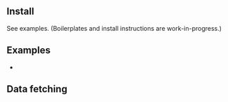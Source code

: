 
## Install

See examples. (Boilerplates and install instructions are work-in-progress.)

## Examples

- <Link href="/examples/svelte-kit" />

## Data fetching

<MostlyMutations toolName="SvelteKit" />
